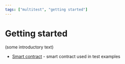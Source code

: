 ```yaml
---
tags: ["multitest", "getting started"]
---
```


# Getting started

(some introductory text)

- [Smart contract](getting-started/smart-contract.mdx) - smart contract used in test examples
